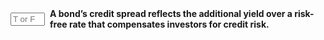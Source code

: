 ::: {.question-block}

<form onsubmit="event.preventDefault(); checkAnswerBox('module6_tf_q47','T')" style="display: flex; align-items: center; gap: 8px;">
<input type="text" id="module6_tf_q47" name="module6_tf_q47" maxlength="1" placeholder="T or F" style="width: 55px;" data-correct-answer="T" /> 
<label for="module6_tf_q47"><strong>A bond's credit spread reflects the additional yield over a risk-free rate that compensates investors for credit risk.</strong></label>
</form>

<div id="feedback-module6_tf_q47" class="feedback" data-status="" style="display:none;">
This is TRUE. Credit spreads quantify the risk premium investors demand for taking on credit risk.
</div>

:::
